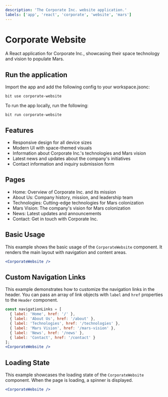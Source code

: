 ```yaml
---
description: 'The Corporate Inc. website application.'
labels: ['app', 'react', 'corporate', 'website', 'mars']
---
```


# Corporate Website

A React application for Corporate Inc., showcasing their space technology and vision to populate Mars.

## Run the application

Import the app and add the following config to your workspace.jsonc:

```
bit use corporate-website 
```
To run the app locally, run the following:
```
bit run corporate-website 
```
## Features
- Responsive design for all device sizes
- Modern UI with space-themed visuals
- Information about Corporate Inc.'s technologies and Mars vision
- Latest news and updates about the company's initiatives
- Contact information and inquiry submission form
## Pages
- Home: Overview of Corporate Inc. and its mission
- About Us: Company history, mission, and leadership team
- Technologies: Cutting-edge technologies for Mars colonization
- Mars Vision: The company's vision for Mars colonization
- News: Latest updates and announcements
- Contact: Get in touch with Corporate Inc.
## Basic Usage
This example shows the basic usage of the `CorporateWebsite` component. It renders the main layout with navigation and content areas.
```jsx
<CorporateWebsite />
```
## Custom Navigation Links
This example demonstrates how to customize the navigation links in the header. You can pass an array of link objects with `label` and `href` properties to the `Header` component.
```jsx
const navigationLinks = [
  { label: 'Home', href: '/' },
  { label: 'About Us', href: '/about' },
  { label: 'Technologies', href: '/technologies' },
  { label: 'Mars Vision', href: '/mars-vision' },
  { label: 'News', href: '/news' },
  { label: 'Contact', href: '/contact' }
];
<CorporateWebsite />
```
## Loading State
This example showcases the loading state of the `CorporateWebsite` component. When the page is loading, a spinner is displayed.
```jsx
<CorporateWebsite />